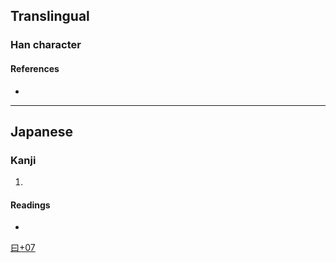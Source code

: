 {{character info/new}}
==Translingual==

===Han character===
{{Han char|rn=73|rad=曰|as=07|sn=11|four=|canj=ANIQ|ids=⿱曰舛}}

====References====
* {{Han ref|kx=0503.011|hdz=21508.161|uh=66FB|ud=26363}}

----

==Japanese==

===Kanji===
{{ja-kanji|grade=|rs=曰07}}

# {{rfdef|ja|sort=曰07}}

====Readings====
* {{ja-readings|on=しょう|kun=のぼる}}

[[Category:Japanese-only CJKV Characters|曰+07]]